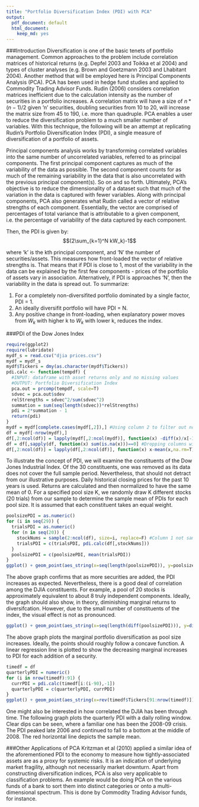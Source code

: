 ```yaml
---
title: "Portfolio Diversification Index (PDI) with PCA"
output:
  pdf_document: default
  html_document:
    keep_md: yes
---
```


###Introduction
Diversification is one of the basic tenets of portfolio management. Common approaches to the problem include correlation matrices of historical returns (e.g. Depfel 2003 and Toikka et al 2004) and types of cluster analyses (e.g. Brown and Goetzmann 2003 and Lhabitant 2004). Another method that will be employed here is Principal Components Analysis (PCA). PCA has been used in hedge fund studies and applied to Commodity Trading Advisor Funds. Rudin (2006) considers correlation matrices inefficient due to the calculation intensity as the number of securities in a portfolio increases. A correlation matrix will have a size of $n*(n-1)/2$ given 'n' securities, doubling securities from 10 to 20, will increase the matrix size from 45 to 190, i.e. more than quadruple. PCA enables a user to reduce the diversification problem to a much smaller number of variables. With this technique, the following will be an attempt at replicating Rudin's Portfolio Diversification Index (PDI), a single measure of diversification of a portfolio of assets.

Principal components analysis works by transforming correlated variables into the same number of uncorrelated variables, referred to as principal components. The first principal component captures as much of the variability of the data as possible. The second component counts for as much of the remaining variability in the data that is also uncorrelated with the previous principal component(s). So on and so forth. Ultimately, PCA's objective is to reduce the dimensionality of a dataset such that much of the variation in the data is captured with fewer variables. Along with principal components, PCA also generates what Rudin called a vector of relative strengths of each component. Essentially, the vector are comprised of percentages of total variance that is attributable to a given component, i.e. the percentage of variability of the data captured by each component.

Then, the PDI is given by:
$$(2\sum_{k=1}^N kW_k)-1$$

where 'k' is the kth principal component, and 'N' the number of securities/assets. This measures how front-loaded the vector of relative strengths is. That means that if PDI is close to 1, most of the variability in the data can be explained by the first few components - prices of the portfolio of assets vary in association. Alternatively, if PDI is approaches 'N', then the variability in the data is spread out. To summarize:

1. For a completely non-diversifited portfolio dominated by a single factor, PDI = 1.
2. An ideally diversifit portfolio will have PDI = N.
3. Any positive change in front-loading, when explanatory power moves from $W_k$ with higher k to $W_k$ with lower k, reduces the index.

###PDI of the Dow Jones Index
```r
require(ggplot2)
require(lubridate)
mydf_s = read.csv("djia prices.csv")
mydf = mydf_s
mydf$Tickers = dmy(as.character(mydf$Tickers))
pdi.calc <- function(tempdf) {
  #INPUT: dataframe with asset returns only and no missing values
  #OUTPUT: Portfolio Diversification Index
  pca.out = prcomp(tempdf, scale=T)
  sdvec = pca.out$sdev
  relStrengths = sdvec^2/sum(sdvec^2)
  summation = sum(seq(length(sdvec))*relStrengths)
  pdi = 2*summation - 1
  return(pdi)
}
mydf = mydf[complete.cases(mydf[,2]),] #Using column 2 to filter out non-trading days
df = mydf[-nrow(mydf),]
df[,2:ncol(df)] = lapply(mydf[,2:ncol(mydf)], function(x) -diff(x)/x[-1]) #Calculating returns
df = df[,sapply(df, function(x) sum(is.na(x)))==0] #Dropping columns with missing values
df[,2:ncol(df)] = lapply(df[,2:ncol(df)], function(x) x-mean(x,na.rm=T))
```

To illustrate the concept of PDI, we will examine the constituents of the Dow Jones Industrial Index. Of the 30 constituents, one was removed as its data does not cover the full sample period. Nevertheless, that should not detract from our illustrative purposes. Daily historical closing prices for the past 10 years is used. Returns are calculated and then normalized to have the same mean of 0. For a specified pool size K, we randomly draw K different stocks (20 trials) from our sample to determine the sample mean of PDIs for each pool size. It is assumed that each constituent takes an equal weight.

```r
poolsizePDI = as.numeric()
for (i in seq(29)) {
  trialsPDI = as.numeric()
  for (n in seq(20)) {
    stockNums = sample(2:ncol(df), size=i, replace=F) #Column 1 not sampled because they are dates
    trialsPDI = c(trialsPDI, pdi.calc(df[,stockNums]))
  }
  poolsizePDI = c(poolsizePDI, mean(trialsPDI))
}
ggplot() + geom_point(aes_string(x=seq(length(poolsizePDI)), y=poolsizePDI)) + labs(y="PDI",x="Pool Size",title="PDI Dependence on Stock Pool Size")
```

The above graph confirms that as more securities are added, the PDI increases as expected. Nevertheless, there is a good deal of correlation among the DJIA constituents. For example, a pool of 20 stocks is approximately equivalent to about 8 truly independent components. Ideally, the graph should also show, in theory, diminishing marginal returns to diversifcation. However, due to the small number of constituents of the index, the visual effect is not as pronounced.

```r
ggplot() + geom_point(aes_string(x=seq(length(diff(poolsizePDI))), y=diff(poolsizePDI))) + labs(y="Marginal PD",x="Pool Size",title="Marginal Diversification for Stock Pools of Different Size") + geom_smooth(aes_string(x=seq(length(diff(poolsizePDI))), y=diff(poolsizePDI)), method="lm", formula = y~x)
```

The above graph plots the marginal portfolio diversification as pool size increases. Ideally, the points should roughly follow a concave function. A linear regression line is plotted to show the decreasing marginal increases to PDI for each addition of a security.

```r
timedf = df
quarterlyPDI = numeric()
for (i in nrow(timedf):91) {
  currPDI = pdi.calc(timedf[i:(i-90),-1])
  quarterlyPDI = c(quarterlyPDI, currPDI)
}
ggplot() + geom_point(aes_string(x=rev(timedf$Tickers[91:nrow(timedf)]), y=quarterlyPDI), size=1) + labs(y="PDI",x="Date",title="Quarterly PDI of DJIA (Daily Rolling Window)") + geom_hline(yintercept=mean(quarterlyPDI),col="red")
```
One might also be interested in how correlated the DJIA has been through time. The following graph plots the quarterly PDI with a daily rolling window. Clear dips can be seen, where a familiar one has been the 2008-09 crisis. The PDI peaked late 2006 and continued to fall to a bottom at the middle of 2008. The red horizontal line depicts the sample mean.

###Other Applications of PCA
Kritzman et al (2010) applied a similar idea of the aforementioned PDI to the economy to measure how tightly-associated assets are as a proxy for systemic risks. It is an indication of underlying market fragility, although not necessarily market downturn.
Apart from constructing diversification indices, PCA is also very applicable to classification problems. An example would be doing PCA on the various funds of a bank to sort them into distinct categories or onto a multi-dimensional spectrum. This is done by Commodity Trading Advisor funds, for instance.


